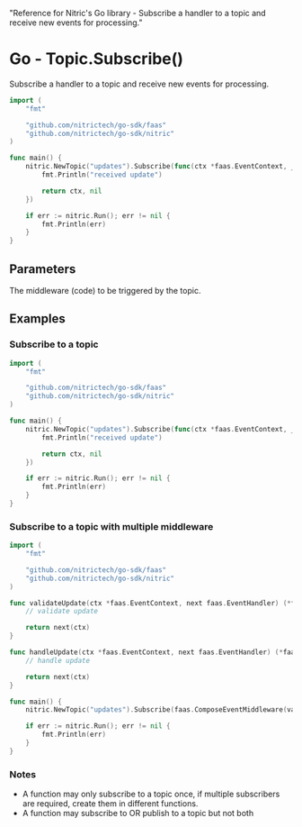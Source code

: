   "Reference for Nitric's Go library - Subscribe a handler to a topic and receive new events for processing."

# Go - Topic.Subscribe()

Subscribe a handler to a topic and receive new events for processing.

```go
import (
	"fmt"

	"github.com/nitrictech/go-sdk/faas"
	"github.com/nitrictech/go-sdk/nitric"
)

func main() {
	nitric.NewTopic("updates").Subscribe(func(ctx *faas.EventContext, _ faas.EventHandler) (*faas.EventContext, error) {
		fmt.Println("received update")

		return ctx, nil
	})

	if err := nitric.Run(); err != nil {
		fmt.Println(err)
	}
}
```

## Parameters

<Properties>
  <Property name="middleware" required type="EventMiddleware">
    The middleware (code) to be triggered by the topic.
  </Property>
</Properties>

## Examples

### Subscribe to a topic

```go
import (
	"fmt"

	"github.com/nitrictech/go-sdk/faas"
	"github.com/nitrictech/go-sdk/nitric"
)

func main() {
	nitric.NewTopic("updates").Subscribe(func(ctx *faas.EventContext, _ faas.EventHandler) (*faas.EventContext, error) {
		fmt.Println("received update")

		return ctx, nil
	})

	if err := nitric.Run(); err != nil {
		fmt.Println(err)
	}
}
```

### Subscribe to a topic with multiple middleware

```go
import (
	"fmt"

	"github.com/nitrictech/go-sdk/faas"
	"github.com/nitrictech/go-sdk/nitric"
)

func validateUpdate(ctx *faas.EventContext, next faas.EventHandler) (*faas.EventContext, error) {
	// validate update

	return next(ctx)
}

func handleUpdate(ctx *faas.EventContext, next faas.EventHandler) (*faas.EventContext, error) {
	// handle update

	return next(ctx)
}

func main() {
	nitric.NewTopic("updates").Subscribe(faas.ComposeEventMiddleware(validateUpdate, handleUpdate))

	if err := nitric.Run(); err != nil {
		fmt.Println(err)
	}
}
```

### Notes

- A function may only subscribe to a topic once, if multiple subscribers are required, create them in different functions.
- A function may subscribe to OR publish to a topic but not both

